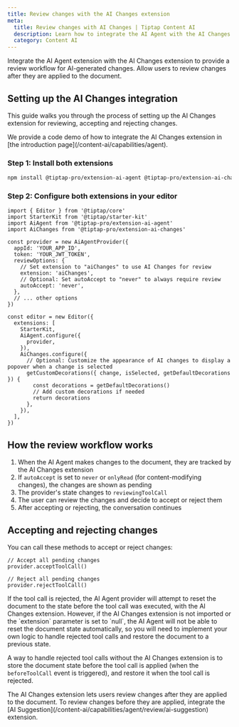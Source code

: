 ```yaml
---
title: Review changes with the AI Changes extension
meta:
  title: Review changes with AI Changes | Tiptap Content AI
  description: Learn how to integrate the AI Agent with the AI Changes extension to review AI-generated changes.
  category: Content AI
---
```



Integrate the AI Agent extension with the AI Changes extension to provide a review workflow for AI-generated changes. Allow users to review changes after they are applied to the document.

## Setting up the AI Changes integration

This guide walks you through the process of setting up the AI Changes extension for reviewing, accepting and rejecting changes.

<Callout title="Note" variant="info">
  We provide a code demo of how to integrate the AI Changes extension in [the introduction
  page](/content-ai/capabilities/agent).
</Callout>

### Step 1: Install both extensions

```bash
npm install @tiptap-pro/extension-ai-agent @tiptap-pro/extension-ai-changes
```

### Step 2: Configure both extensions in your editor

```tsx
import { Editor } from '@tiptap/core'
import StarterKit from '@tiptap/starter-kit'
import AiAgent from '@tiptap-pro/extension-ai-agent'
import AiChanges from '@tiptap-pro/extension-ai-changes'

const provider = new AiAgentProvider({
  appId: 'YOUR_APP_ID',
  token: 'YOUR_JWT_TOKEN',
  reviewOptions: {
    // Set extension to "aiChanges" to use AI Changes for review
    extension: 'aiChanges',
    // Optional: Set autoAccept to "never" to always require review
    autoAccept: 'never',
  },
  // ... other options
})

const editor = new Editor({
  extensions: [
    StarterKit,
    AiAgent.configure({
      provider,
    }),
    AiChanges.configure({
      // Optional: Customize the appearance of AI changes to display a popover when a change is selected
      getCustomDecorations({ change, isSelected, getDefaultDecorations }) {
        const decorations = getDefaultDecorations()
        // Add custom decorations if needed
        return decorations
      },
    }),
  ],
})
```

## How the review workflow works

1. When the AI Agent makes changes to the document, they are tracked by the AI Changes extension
2. If `autoAccept` is set to `never` or `onlyRead` (for content-modifying changes), the changes are shown as pending
3. The provider's state changes to `reviewingToolCall`
4. The user can review the changes and decide to accept or reject them
5. After accepting or rejecting, the conversation continues

## Accepting and rejecting changes

You can call these methods to accept or reject changes:

```tsx
// Accept all pending changes
provider.acceptToolCall()

// Reject all pending changes
provider.rejectToolCall()
```

<Callout title="Note" variant="warning">
  If the tool call is rejected, the AI Agent provider will attempt to reset the document to the
  state before the tool call was executed, with the AI Changes extension. However, if the AI Changes
  extension is not imported or the `extension` parameter is set to `null`, the AI Agent will not be
  able to reset the document state automatically, so you will need to implement your own logic to
  handle rejected tool calls and restore the document to a previous state.
</Callout>

A way to handle rejected tool calls without the AI Changes extension is to store the document state before the tool call is applied (when the `beforeToolCall` event is triggered), and restore it when the tool call is rejected.

<Callout title="Note" variant="info">
  The AI Changes extension lets users review changes after they are applied to the document. To
  review changes before they are applied, integrate the [AI
  Suggestion](/content-ai/capabilities/agent/review/ai-suggestion) extension.
</Callout>
